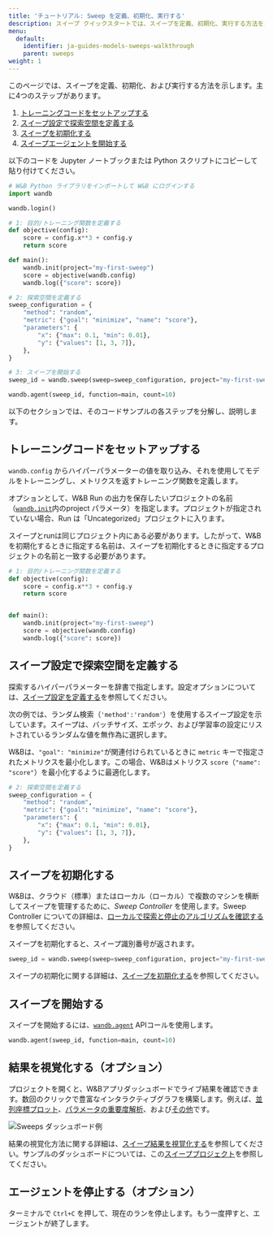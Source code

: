 ---
title: 'チュートリアル: Sweep を定義、初期化、実行する'
description: スイープ クイックスタートでは、スイープを定義、初期化、実行する方法を示します。主な手順は4つあります。
menu:
  default:
    identifier: ja-guides-models-sweeps-walkthrough
    parent: sweeps
weight: 1
---

このページでは、スイープを定義、初期化、および実行する方法を示します。主に4つのステップがあります。

1. [トレーニングコードをセットアップする](#set-up-your-training-code)
2. [スイープ設定で探索空間を定義する](#define-the-search-space-with-a-sweep-configuration)
3. [スイープを初期化する](#initialize-the-sweep)
4. [スイープエージェントを開始する](#start-the-sweep)

以下のコードを Jupyter ノートブックまたは Python スクリプトにコピーして貼り付けてください。

```python 
# W&B Python ライブラリをインポートして W&B にログインする
import wandb

wandb.login()

# 1: 目的/トレーニング関数を定義する
def objective(config):
    score = config.x**3 + config.y
    return score

def main():
    wandb.init(project="my-first-sweep")
    score = objective(wandb.config)
    wandb.log({"score": score})

# 2: 探索空間を定義する
sweep_configuration = {
    "method": "random",
    "metric": {"goal": "minimize", "name": "score"},
    "parameters": {
        "x": {"max": 0.1, "min": 0.01},
        "y": {"values": [1, 3, 7]},
    },
}

# 3: スイープを開始する
sweep_id = wandb.sweep(sweep=sweep_configuration, project="my-first-sweep")

wandb.agent(sweep_id, function=main, count=10)
```

以下のセクションでは、そのコードサンプルの各ステップを分解し、説明します。

## トレーニングコードをセットアップする

`wandb.config` からハイパーパラメーターの値を取り込み、それを使用してモデルをトレーニングし、メトリクスを返すトレーニング関数を定義します。

オプションとして、W&B Run の出力を保存したいプロジェクトの名前（[`wandb.init`](/ja/ref/python/init)内のproject パラメータ）を指定します。プロジェクトが指定されていない場合、Run は「Uncategorized」プロジェクトに入ります。

<Note>
スイープとrunは同じプロジェクト内にある必要があります。したがって、W&Bを初期化するときに指定する名前は、スイープを初期化するときに指定するプロジェクトの名前と一致する必要があります。
</Note>

```python
# 1: 目的/トレーニング関数を定義する
def objective(config):
    score = config.x**3 + config.y
    return score


def main():
    wandb.init(project="my-first-sweep")
    score = objective(wandb.config)
    wandb.log({"score": score})
```

## スイープ設定で探索空間を定義する

探索するハイパーパラメーターを辞書で指定します。設定オプションについては、[スイープ設定を定義する](/ja/guides/models/sweeps/define-sweep-configuration/)を参照してください。

次の例では、ランダム検索（`'method':'random'`）を使用するスイープ設定を示しています。スイープは、バッチサイズ、エポック、および学習率の設定にリストされているランダムな値を無作為に選択します。

W&Bは、`"goal": "minimize"`が関連付けられているときに `metric` キーで指定されたメトリクスを最小化します。この場合、W&Bはメトリクス `score`（`"name": "score"`）を最小化するように最適化します。

```python
# 2: 探索空間を定義する
sweep_configuration = {
    "method": "random",
    "metric": {"goal": "minimize", "name": "score"},
    "parameters": {
        "x": {"max": 0.1, "min": 0.01},
        "y": {"values": [1, 3, 7]},
    },
}
```

## スイープを初期化する

W&Bは、クラウド（標準）またはローカル（ローカル）で複数のマシンを横断してスイープを管理するために、_Sweep Controller_ を使用します。Sweep Controller についての詳細は、[ローカルで探索と停止のアルゴリズムを確認する](/ja/./local-controller)を参照してください。

スイープを初期化すると、スイープ識別番号が返されます。

```python
sweep_id = wandb.sweep(sweep=sweep_configuration, project="my-first-sweep")
```

スイープの初期化に関する詳細は、[スイープを初期化する](/ja/./initialize-sweeps)を参照してください。

## スイープを開始する

スイープを開始するには、[`wandb.agent`](/ja/ref/python/agent) APIコールを使用します。

```python
wandb.agent(sweep_id, function=main, count=10)
```

## 結果を視覚化する（オプション）

プロジェクトを開くと、W&Bアプリダッシュボードでライブ結果を確認できます。数回のクリックで豊富なインタラクティブグラフを構築します。例えば、[並列座標プロット](/ja/guides/models/app/features/panels/parallel-coordinates)、[パラメータの重要度解析](/ja/guides/models/app/features/panels/parameter-importance)、および[その他](/ja/guides/models/app/features/panels/)です。

<Frame>
    <img src="/images/sweeps/quickstart_dashboard_example.png" alt="Sweeps ダッシュボード例"  />
</Frame>

結果の視覚化方法に関する詳細は、[スイープ結果を視覚化する](/ja/./visualize-sweep-results)を参照してください。サンプルのダッシュボードについては、この[スイーププロジェクト](https://wandb.ai/anmolmann/pytorch-cnn-fashion/sweeps/pmqye6u3)を参照してください。

## エージェントを停止する（オプション）

ターミナルで `Ctrl+C` を押して、現在のランを停止します。もう一度押すと、エージェントが終了します。